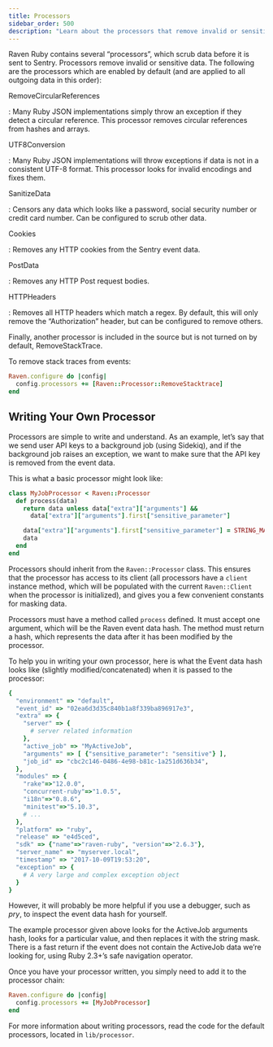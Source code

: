 ```yaml
---
title: Processors
sidebar_order: 500
description: "Learn about the processors that remove invalid or sensitive data."
---
```


Raven Ruby contains several “processors”, which scrub data before it is sent to Sentry. Processors remove invalid or sensitive data. The following are the processors which are enabled by default (and are applied to all outgoing data in this order):

RemoveCircularReferences

: Many Ruby JSON implementations simply throw an exception if they detect a circular reference. This processor removes circular references from hashes and arrays.

UTF8Conversion

: Many Ruby JSON implementations will throw exceptions if data is not in a consistent UTF-8 format. This processor looks for invalid encodings and fixes them.

SanitizeData

: Censors any data which looks like a password, social security number or credit card number. Can be configured to scrub other data.

Cookies

: Removes any HTTP cookies from the Sentry event data.

PostData

: Removes any HTTP Post request bodies.

HTTPHeaders

: Removes all HTTP headers which match a regex. By default, this will only remove the “Authorization” header, but can be configured to remove others.

Finally, another processor is included in the source but is not turned on by default, RemoveStackTrace.

To remove stack traces from events:

```ruby
Raven.configure do |config|
  config.processors += [Raven::Processor::RemoveStacktrace]
end
```

## Writing Your Own Processor

Processors are simple to write and understand. As an example, let’s say that we send user API keys to a background job (using Sidekiq), and if the background job raises an exception, we want to make sure that the API key is removed from the event data.

This is what a basic processor might look like:

```ruby
class MyJobProcessor < Raven::Processor
  def process(data)
    return data unless data["extra"]["arguments"] &&
      data["extra"]["arguments"].first["sensitive_parameter"]

    data["extra"]["arguments"].first["sensitive_parameter"] = STRING_MASK
    data
  end
end
```

Processors should inherit from the `Raven::Processor` class. This ensures that the processor has access to its client (all processors have a `client` instance method, which will be populated with the current `Raven::Client` when the processor is initialized), and gives you a few convenient constants for masking data.

Processors must have a method called `process` defined. It must accept one argument, which will be the Raven event data hash. The method must return a hash, which represents the data after it has been modified by the processor.

To help you in writing your own processor, here is what the Event data hash looks like (slightly modified/concatenated) when it is passed to the processor:

```ruby
{
  "environment" => "default",
  "event_id" => "02ea6d3d35c840b1a8f339ba896917e3",
  "extra" => {
    "server" => {
      # server related information
    },
    "active_job" => "MyActiveJob",
    "arguments" => [ {"sensitive_parameter": "sensitive"} ],
    "job_id" => "cbc2c146-0486-4e98-b81c-1a251d636b34",
  },
  "modules" => {
    "rake"=>"12.0.0",
    "concurrent-ruby"=>"1.0.5",
    "i18n"=>"0.8.6",
    "minitest"=>"5.10.3",
    # ...
  },
  "platform" => "ruby",
  "release" => "e4d5ced",
  "sdk" => {"name"=>"raven-ruby", "version"=>"2.6.3"},
  "server_name" => "myserver.local",
  "timestamp" => "2017-10-09T19:53:20",
  "exception" => {
    # A very large and complex exception object
  }
}
```

However, it will probably be more helpful if you use a debugger, such as _pry_, to inspect the event data hash for yourself.

The example processor given above looks for the ActiveJob arguments hash, looks for a particular value, and then replaces it with the string mask. There is a fast return if the event does not contain the ActiveJob data we’re looking for, using Ruby 2.3+’s safe navigation operator.

Once you have your processor written, you simply need to add it to the processor chain:

```ruby
Raven.configure do |config|
  config.processors += [MyJobProcessor]
end
```

For more information about writing processors, read the code for the default processors, located in `lib/processor`.
